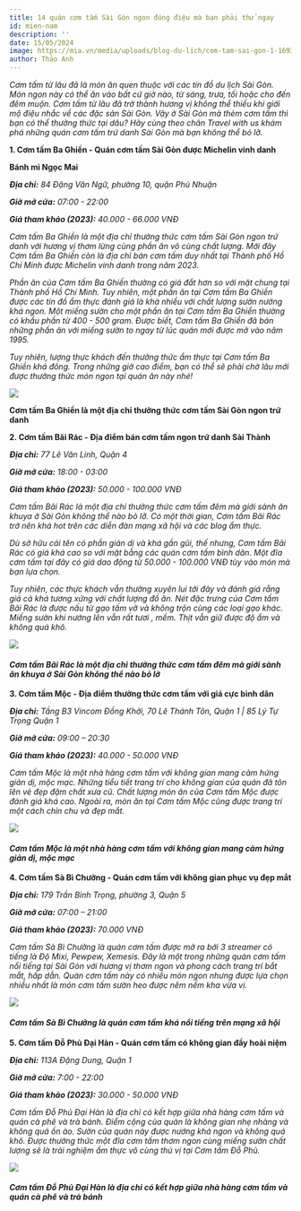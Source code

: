 ```yaml
---
title: 14 quán cơm tấm Sài Gòn ngon đúng điệu mà bạn phải thử ngay
id: mien-nam
description: ''
date: 15/05/2024
image: https://mia.vn/media/uploads/blog-du-lich/com-tam-sai-gon-1-1693583358.jpg
author: Thảo Anh
---
```


_Cơm tấm từ lâu đã là món ăn quen thuộc với các tín đồ du lịch Sài Gòn. Món ngon này có thể ăn vào bất cứ giờ nào, từ sáng, trưa, tối hoặc cho đến đêm muộn. Cơm tấm từ lâu đã trở thành hương vị không thể thiếu khi giới mộ điệu nhắc về các đặc sản Sài Gòn. Vậy ở Sài Gòn mà thèm cơm tấm thì bạn có thể thưởng thức tại dâu? Hãy cùng theo chân Travel with us khám phá những quán cơm tấm trứ danh Sài Gòn mà bạn không thể bỏ lỡ._

**1. Cơm tấm Ba Ghiền - Quán cơm tấm Sài Gòn được Michelin vinh danh**

**Bánh mì Ngọc Mai**

**_Địa chỉ:_** _84 Đặng Văn Ngữ, phường 10, quận Phú Nhuận_

**_Giờ mở cửa:_** _07:00 - 22:00_

**_Giá tham khảo (2023):_** _40.000 - 66.000 VNĐ_

_Cơm tấm Ba Ghiền là một địa chỉ thưởng thức cơm tấm Sài Gòn ngon trứ danh với hương vị thơm lừng cùng phần ăn vô cùng chất lượng. Mới đây Cơm tấm Ba Ghiền còn là địa chỉ bán cơm tấm duy nhất tại Thành phố Hồ Chí Minh được Michelin vinh danh trong năm 2023._

_Phần ăn của Cơm tấm Ba Ghiền thường có giá đắt hơn so với mặt chung tại Thành phố Hồ Chí Minh. Tuy nhiên, một phần ăn tại Cơm tấm Ba Ghiền được các tín đồ ẩm thực đánh giá là khá nhiều với chất lượng sườn nướng khá ngon. Một miếng sườn cho một phần ăn tại Cơm tấm Ba Ghiền thường có khẩu phần từ 400 - 500 gram. Được biết, Cơm tấm Ba Ghiền đã bán những phần ăn với miếng sườn to ngay từ lúc quán mới được mở vào năm 1995._

_Tuy nhiên, lượng thực khách đến thưởng thức ẩm thực tại Cơm tấm Ba Ghiền khá đông. Trong những giờ cao điểm, bạn có thể sẽ phải chờ lâu mới được thưởng thức món ngon tại quán ăn này nhé!_

![](https://mia.vn/media/uploads/blog-du-lich/com-tam-sai-gon-1-1693583358.jpg)

**Cơm tấm Ba Ghiền là một địa chỉ thưởng thức cơm tấm Sài Gòn ngon trứ danh**

**2. Cơm tấm Bãi Rác - Địa điểm bán cơm tấm ngon trứ danh Sài Thành**

**_Địa chỉ:_** _77 Lê Văn Linh, Quận 4_

**_Giờ mở cửa:_** _18:00 - 03:00_

**_Giá tham khảo (2023):_** _50.000 - 100.000 VNĐ_

_Cơm tấm Bãi Rác là một địa chỉ thưởng thức cơm tấm đêm mà giới sành ăn khuya ở Sài Gòn không thể nào bỏ lỡ. Có một thời gian, Cơm tấm Bãi Rác trở nên khá hot trên các diễn đàn mạng xã hội và các blog ẩm thực._

_Dù sở hữu cái tên có phần giản dị và khá gần gũi, thế nhưng, Cơm tấm Bãi Rác có giá khá cao so với mặt bằng các quán cơm tấm bình dân. Một đĩa cơm tấm tại đây có giá dao động từ 50.000 - 100.000 VNĐ tùy vào món mà bạn lựa chọn._

_Tuy nhiên, các thực khách vẫn thường xuyên lui tới đây và đánh giá rằng giá cả khá tương xứng với chất lượng đồ ăn. Nét đặc trưng của Cơm tấm Bãi Rác là được nấu từ gạo tấm vỡ và không trộn cùng các loại gạo khác. Miếng sườn khi nướng lên vẫn rất tươi , mềm. Thịt vẫn giữ được độ ẩm và không quá khô._

![](https://mia.vn/media/uploads/blog-du-lich/com-tam-sai-gon-2-1693583358.jpg)

#### _Cơm tấm Bãi Rác là một địa chỉ thưởng thức cơm tấm đêm mà giới sành ăn khuya ở Sài Gòn không thể nào bỏ lỡ_

**3. Cơm tấm Mộc - Địa điểm thưởng thức cơm tấm với giá cực bình dân**

**_Địa chỉ:_** _Tầng B3 Vincom Đồng Khởi, 70 Lê Thánh Tôn, Quận 1 | 85 Lý Tự Trọng Quận 1_

**_Giờ mở cửa:_** _09:00 – 20:30_

**_Giá tham khảo (2023):_** _40.000 - 50.000 VNĐ_

_Cơm tấm Mộc là một nhà hàng cơm tấm với không gian mang cảm hứng giản dị, mộc mạc. Những tiểu tiết trang trí cho không gian của quán đã tôn lên vẻ đẹp đậm chất xưa cũ. Chất lượng món ăn của Cơm tấm Mộc được đánh giá khá cao. Ngoài ra, món ăn tại Cơm tấm Mộc cũng được trang trí một cách chỉn chu và đẹp mắt._

![](https://mia.vn/media/uploads/blog-du-lich/com-tam-sai-gon-3-1693583358.jpg)

#### _Cơm tấm Mộc là một nhà hàng cơm tấm với không gian mang cảm hứng giản dị, mộc mạc_

**4. Cơm tấm Sà Bì Chưởng - Quán cơm tấm với không gian phục vụ đẹp mắt**

**_Địa chỉ:_** _179 Trần Bình Trọng, phường 3, Quận 5_

**_Giờ mở cửa:_** _07:00 – 21:00_

**_Giá tham khảo (2023):_** _70.000 VNĐ_

_Cơm tấm Sà Bì Chưởng là quán cơm tấm được mở ra bởi 3 streamer có tiếng là Độ Mixi, Pewpew, Xemesis. Đây là một trong những quán cơm tấm nổi tiếng tại Sài Gòn với hương vị thơm ngon và phong cách trang trí bắt mắt, hấp dẫn. Quán cơm tấm này có nhiều món ngon nhưng được lựa chọn nhiều nhất là món cơm tấm sườn heo được nêm nếm kha vừa vị._

![](https://mia.vn/media/uploads/blog-du-lich/com-tam-sai-gon-4-1693583358.jpg)

#### _Cơm tấm Sà Bì Chưởng là quán cơm tấm khá nổi tiếng trên mạng xã hội_

**5. Cơm tấm Đỗ Phủ Đại Hàn - Quán cơm tấm có không gian đầy hoài niệm**

**_Địa chỉ:_** _113A Đặng Dung, Quận 1_

**_Giờ mở cửa:_** _7:00 - 22:00_

**_Giá tham khảo (2023):_** _30.000 - 50.000 VNĐ_

_Cơm tấm Đỗ Phủ Đại Hàn là địa chỉ có kết hợp giữa nhà hàng cơm tấm và quán cà phê và trà bánh. Điểm cộng của quán là không gian nhẹ nhàng và không quá ồn ào. Sườn của quán này được nướng khá ngon và không quá khô. Được thưởng thức một đĩa cơm tấm thơm ngon cùng miếng sườn chất lượng sẽ là trải nghiệm ẩm thực vô cùng thú vị tại Cơm tấm Đỗ Phủ._

![](https://mia.vn/media/uploads/blog-du-lich/com-tam-sai-gon-5-1693583358.jpg)

#### _Cơm tấm Đỗ Phủ Đại Hàn là địa chỉ có kết hợp giữa nhà hàng cơm tấm và quán cà phê và trà bánh_
